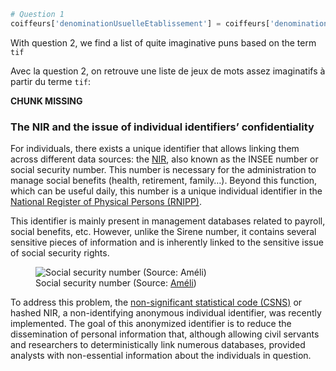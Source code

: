 
```python
# Question 1
coiffeurs['denominationUsuelleEtablissement'] = coiffeurs['denominationUsuelleEtablissement'].replace('[ND]', '').fillna('')
```

::: {.content-visible when-profile="fr"}
With question 2, we find a list of quite imaginative puns based on the term `tif`
:::

::: {.content-visible when-profile="en"}
Avec la question 2, on retrouve une liste de jeux de mots assez imaginatifs à partir du terme `tif`:
:::


__CHUNK MISSING__




### The NIR and the issue of individual identifiers' confidentiality

For individuals, there exists a unique identifier that allows linking them across different data sources: the [NIR](https://www.cnil.fr/fr/definition/nir-numero-dinscription-au-repertoire), also known as the INSEE number or social security number.
This number is necessary for the administration to manage social benefits (health, retirement, family...). Beyond this function, which can be useful daily, this number is a unique individual identifier in the [National Register of Physical Persons (RNIPP)](https://www.insee.fr/fr/metadonnees/definition/c1602).

This identifier is mainly present in management databases related to payroll, social benefits, etc. However, unlike the Sirene number, it contains several sensitive pieces of information and is inherently linked to the sensitive issue of social security rights.

![Social security number (Source: [Améli](https://www.ameli.fr/assure/droits-demarches/principes/numero-securite-sociale))](https://www.ameli.fr/sites/default/files/styles/webp_ckeditor/public/thumbnails/image/infographie_assures-regle-identification-assures.gif.webp?itok=j2owVDrB){fig-width="80%"}

To address this problem, the [non-significant statistical code (CSNS)](https://www.insee.fr/fr/information/7635825?sommaire=7635842) or hashed NIR, a non-identifying anonymous individual identifier, was recently implemented. The goal of this anonymized identifier is to reduce the dissemination of personal information that, although allowing civil servants and researchers to deterministically link numerous databases, provided analysts with non-essential information about the individuals in question.

[^flou]: Otherwise, we enter the realm of fuzzy matching or probabilistic matching. Fuzzy matching occurs when we no longer have an exact identifier to link two databases but have partially noisy information between two sources to make the connection. For example, in a product database, we might have `Coca Cola 33CL` and in another `Coca Cola canette`, but these names hide the same product. The chapter on [Introduction to Textual Search with ElasticSearch](/content/modern-ds/elastic.qmd) addresses this issue. Probabilistic matching is another approach. In these, observations in two databases are associated not based on an identifier but on the distance between a set of characteristics in both databases. This technique is widely used in medical statistics or in the evaluation of public policies based on [_propensity score matching_](https://en.wikipedia.org/wiki/Propensity_score_matching).


